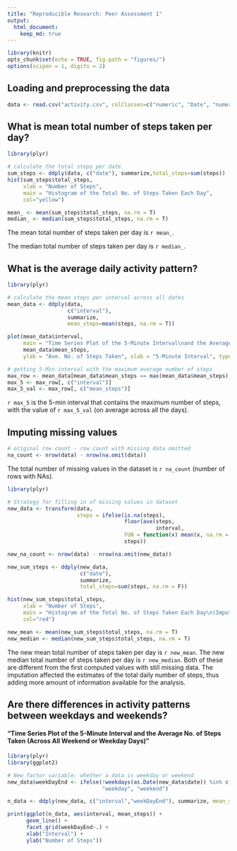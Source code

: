 ```yaml
---
title: "Reproducible Research: Peer Assessment 1"
output: 
  html_document:
    keep_md: true
---
```


```r
library(knitr)
opts_chunk$set(echo = TRUE, fig.path = "figures/")
options(scipen = 1, digits = 2)
```

## Loading and preprocessing the data

```r
data <- read.csv("activity.csv", colClasses=c("numeric", "Date", "numeric"))
```


## What is mean total number of steps taken per day?

```r
library(plyr)

# calculate the total steps per date
sum_steps <- ddply(data, c("date"), summarize,total_steps=sum(steps))
hist(sum_steps$total_steps,
     xlab = "Number of Steps",
     main = "Histogram of the Total No. of Steps Taken Each Day",
     col="yellow")

mean_ <- mean(sum_steps$total_steps, na.rm = T)
median_ <- median(sum_steps$total_steps, na.rm = T)
```

The mean total number of steps taken per day is `r mean_`.

The median total number of steps taken per day is `r median_`.


## What is the average daily activity pattern?

```r
library(plyr)

# calculate the mean steps per interval across all dates
mean_data <- ddply(data,
                   c("interval"),
                   summarize,
                   mean_steps=mean(steps, na.rm = T))

plot(mean_data$interval,
     main = "Time Series Plot of the 5-Minute Interval\nand the Average No. of Steps Taken\n(Across All Days)",
     mean_data$mean_steps,
     ylab = "Ave. No. of Steps Taken", xlab = "5-Minute Interval", type="l")

# getting 5-Min interval with the maximum average number of steps
max_row <- mean_data[mean_data$mean_steps == max(mean_data$mean_steps), ]
max_5 <- max_row[, c("interval")]
max_5_val <- max_row[, c("mean_steps")]
```


`r max_5` is the 5-min interval that contains the maximum number of steps, with the value
of `r max_5_val` (on average across all the days).


## Imputing missing values

```r

# original row count - row count with missing data omitted
na_count <- nrow(data) - nrow(na.omit(data))
```

The total number of missing values in the dataset is `r na_count` (number of rows with NAs).

```r
library(plyr)

# Strategy for filling in of missing values in dataset
new_data <- transform(data, 
                      steps = ifelse(is.na(steps), 
                                     floor(ave(steps,
                                               interval,
                                     FUN = function(x) mean(x, na.rm = TRUE))), 
                                     steps))

new_na_count <- nrow(data) - nrow(na.omit(new_data))

new_sum_steps <- ddply(new_data,
                       c("date"),
                       summarize,
                       total_steps=sum(steps, na.rm = F))

hist(new_sum_steps$total_steps,
     xlab = "Number of Steps",
     main = "Histogram of the Total No. of Steps Taken Each Day\n(Imputed Missing Data)",
     col="red")

new_mean <- mean(new_sum_steps$total_steps, na.rm = T)
new_median <- median(new_sum_steps$total_steps, na.rm = T)
```


The new mean total number of steps taken per day is `r new_mean`.
The new median total number of steps taken per day is `r new_median`.
Both of these are different from the first computed values with still missing data.
The imputation affected the estimates of the total daily number of steps,
thus adding more amount of information available for the analysis.


## Are there differences in activity patterns between weekdays and weekends?

#### "Time Series Plot of the 5-Minute Interval and the Average No. of Steps Taken (Across All Weekend or Weekday Days)"

```r
library(plyr)
library(ggplot2)

# New factor variable: whether a data is weekday or weekend
new_data$weekDayEnd <- ifelse(!weekdays(as.Date(new_data$date)) %in% c("Saturday", "Sunday"),
                              "weekday", "weekend")

n_data <- ddply(new_data, c("interval","weekDayEnd"), summarize, mean_steps=mean(steps))

print(ggplot(n_data, aes(interval, mean_steps)) + 
      geom_line() + 
      facet_grid(weekDayEnd~.) + 
      xlab("Interval") +
      ylab("Number of Steps"))

```

